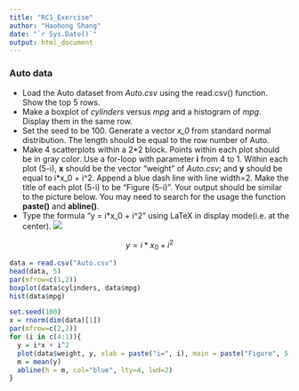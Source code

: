 ```yaml
---
title: "RC1_Exercise"
author: "Haohong Shang"
date: "`r Sys.Date()`"
output: html_document
---
```


### Auto data
* Load the Auto dataset from *Auto.csv* using the read.csv() function. Show the top 5 rows.
* Make a boxplot of *cylinders* versus *mpg* and a histogram of *mpg*. Display them in the same row.
* Set the seed to be 100. Generate a vector *x_0* from standard normal distribution. The length should be equal to the row number of Auto.
* Make 4 scatterplots within a 2\*2 block. Points within each plot should be in gray color. Use a for-loop with parameter **i** from 4 to 1. Within each plot (5-i), **x** should be the vector "weight" of *Auto.csv*; and **y** should be equal to i\*x_0 + i^2. Append a blue dash line with line width=2. Make the title of each plot (5-i) to be "Figure (5-i)". Your output should be similar to the picture below. You may need to search for the usage the function **paste()** and **abline()**.
* Type the formula "y = i\*x_0 + i^2" using LaTeX in display mode(i.e. at the center).
![](Plot_ex.jpg)

$$y = i*x_0 + i^2$$


```r
data = read.csv("Auto.csv")
head(data, 5)
par(mfrow=c(1,2))
boxplot(data$cylinders, data$mpg)
hist(data$mpg)

set.seed(100)
x = rnorm(dim(data)[1])
par(mfrow=c(2,2))
for (i in c(4:1)){
  y = i*x + i^2
  plot(data$weight, y, xlab = paste("i=", i), main = paste("Figure", 5-i), col="gray")
  m = mean(y)
  abline(h = m, col="blue", lty=4, lwd=2)
}

```

